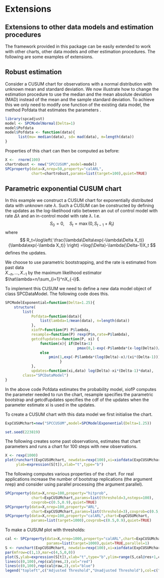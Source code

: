 <!--
%\VignetteEngine{knitr::knitr}
%\VignetteIndexEntry{Extensions}
-->
Extensions 
===========================================
Extensions to other data models and estimation procedures
-------------------------------------------------------


The framework provided in this package can be easily extended to work
with other charts, other data models and other estimation
procedures. The following are some examples of extensions.

Robust estimation
------------------
Consider a CUSUM chart for  observations with a normal distribution
with unknown mean and standard deviation.  We now illustrate  how to
change the estimation procedure to use the median and the mean absolute deviation (MAD) instead
of the mean and the sample standard deviation.  To achieve  this we
only need to modify one function of the existing data 
model, the method  Pofdata that
estimates the parameters . 
```r
library(spcadjust)
model <- SPCModelNormal(Delta=1)
model$Pofdata
model$Pofdata <- function(data){
      list(mu= median(data), sd= mad(data), m=length(data))
}
```

Properties of this chart can then be computed as before:
```r
X <-  rnorm(100)
chartrobust <- new("SPCCUSUM",model=model)
SPCproperty(data=X,nrep=50,property="calARL",
            chart=chartrobust,params=list(target=100),quiet=TRUE)
```



Parametric exponential CUSUM chart
------------------------------------------



In this example we construct a CUSUM chart for exponentially
 distributed data with unknown rate $\lambda$. Such a CUSUM can be constructed by defining the
 updates as the log-likelihood ratio between an out of control model
 with rate $\Delta\lambda$ and an in-control model with
 rate $\lambda$. I.e.  
$$
S_0=0, \quad S_t=\max\left(0,S_{t-1}+R_t \right)
$$
where 
$$
R_t=\log\left(
  \frac{\lambda\Delta\exp(-\lambda\Delta X_t)}{\lambda\exp(-\lambda X_t)}
\right)
=\log(\Delta)-\lambda(\Delta-1)X_t
$$
defines the updates. 

We choose to use parametric bootstrapping, and
 the rate is estimated from past data  
$X_{-n},\dots,X_{-1}$ by the maximum likelihood estimator
$\hat\lambda=n/\sum_{i=1}^nX_{-i}$.

To implement this CUSUM  we need to define a new data model
object of class SPCDataModel. The following code does this. 
```r
SPCModelExponential=function(Delta=1.25){
    structure(
        list(
            Pofdata=function(data){
                list(lambda=1/mean(data), n=length(data))
            },
            xiofP=function(P) P$lambda,
            resample=function(P) rexp(P$n,rate=P$lambda),
            getcdfupdates=function(P, xi) {
                function(x){ if(Delta<1)
                                 pmax(0,1-exp(-P$lambda*(x-log(Delta))/(xi*(1-Delta))))
                else
                    pmin(1,exp(-P$lambda*(log(Delta)-x)/(xi*(Delta-1))))
                         }
            },
            updates=function(xi,data) log(Delta)-xi*(Delta-1)*data),
        class="SPCDataModel")
}
```
In the above code Pofdata estimates the probability model, xiofP
computes the parameter needed to run the chart,
resample specifies the parametric bootstrap and getcdfupdates specifies
the cdf of the updates when the parameter estimate xi is used in the
updates. 

To create a CUSUM chart with this data model we first initialise the chart. 
```r
ExpCUSUMchart=new("SPCCUSUM",model=SPCModelExponential(Delta=1.25))
```

```r
set.seed(223819)
```

The following creates some past observations, estimates that chart parameters and runs a chart for
100 steps with new observations.
```r
X <- rexp(1000)
plot(runchart(ExpCUSUMchart, newdata=rexp(100),xi=xiofdata(ExpCUSUMchart,X)),
     ylab=expression(S[t]),xlab="t",type="b")
```

The following computes various properties of the chart. For real
applications increase the number of bootstrap replications (the
argument nrep) and consider using parallel processing (the argument parallel). 
```r
SPCproperty(data=X,nrep=100,property="hitprob",
            chart=ExpCUSUMchart,params=list(threshold=3,nsteps=100),
            covprob=c(0.5,0.9),quiet=TRUE)
SPCproperty(data=X,nrep=100,property="ARL",
            chart=ExpCUSUMchart,params=list(threshold=3),covprob=c(0.5,0.9),quiet=TRUE)
SPCproperty(data=X,nrep=100,property="calARL",chart=ExpCUSUMchart,
            params=list(target=1000),covprob=c(0.5,0.9),quiet=TRUE) 
```


To make a CUSUM plot with thresholds: 
```r
cal <- SPCproperty(data=X,nrep=1000,property="calARL",chart=ExpCUSUMchart,
                   params=list(target=1000),quiet=TRUE,parallel=1)
S <- runchart(ExpCUSUMchart, newdata=rexp(100),xi=xiofdata(ExpCUSUMchart,X))
par(mfrow=c(1,1),mar=c(4,5,0,0))
plot(S,ylab=expression(S[t]),xlab="t",type="b",ylim=range(S,cal@res+1,cal@raw))
lines(c(0,100),rep(cal@res,2),col="red")
lines(c(0,100),rep(cal@raw,2),col="blue")
legend("topleft",c("Adjusted Threshold","Unadjusted Threshold"),col=c("red","blue"),lty=1)
```

